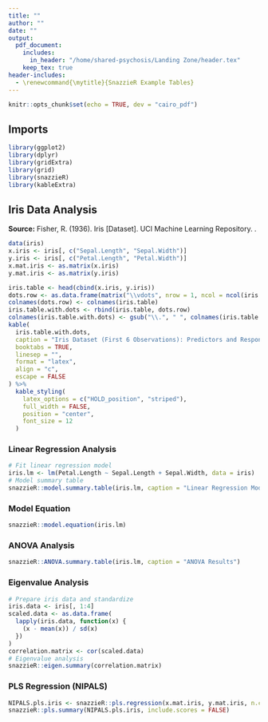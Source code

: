 ```yaml
---
title: ""
author: ""
date: ""
output: 
  pdf_document:
    includes:
      in_header: "/home/shared-psychosis/Landing Zone/header.tex"
    keep_tex: true
header-includes:
  - \renewcommand{\mytitle}{SnazzieR Example Tables}
---
```

\thispagestyle{firstpage}
\UNsection{\mytitle}{1.5}

```r
knitr::opts_chunk$set(echo = TRUE, dev = "cairo_pdf")
```

## Imports
```r
library(ggplot2)
library(dplyr)
library(gridExtra)
library(grid)
library(snazzieR)
library(kableExtra)
```

## Iris Data Analysis

**Source:**
Fisher, R. (1936). Iris [Dataset]. UCI Machine Learning Repository. \url{https://doi.org/10.24432/C56C76}.

```r
data(iris)
x.iris <- iris[, c("Sepal.Length", "Sepal.Width")]
y.iris <- iris[, c("Petal.Length", "Petal.Width")]
x.mat.iris <- as.matrix(x.iris)
y.mat.iris <- as.matrix(y.iris)
```

```r
iris.table <- head(cbind(x.iris, y.iris))
dots.row <- as.data.frame(matrix("\\vdots", nrow = 1, ncol = ncol(iris.table)))
colnames(dots.row) <- colnames(iris.table)
iris.table.with.dots <- rbind(iris.table, dots.row)
colnames(iris.table.with.dots) <- gsub("\\.", " ", colnames(iris.table.with.dots))
kable(
  iris.table.with.dots,
  caption = "Iris Dataset (First 6 Observations): Predictors and Responses",
  booktabs = TRUE,
  linesep = "",
  format = "latex",
  align = "c",
  escape = FALSE
) %>%
  kable_styling(
    latex_options = c("HOLD_position", "striped"),
    full_width = FALSE,
    position = "center",
    font_size = 12
  )
```

### Linear Regression Analysis

```r
# Fit linear regression model
iris.lm <- lm(Petal.Length ~ Sepal.Length + Sepal.Width, data = iris)
# Model summary table
snazzieR::model.summary.table(iris.lm, caption = "Linear Regression Model Summary")
```

### Model Equation

```r
snazzieR::model.equation(iris.lm)
```

### ANOVA Analysis

```r
snazzieR::ANOVA.summary.table(iris.lm, caption = "ANOVA Results")
```

### Eigenvalue Analysis

```r
# Prepare iris data and standardize
iris.data <- iris[, 1:4]
scaled.data <- as.data.frame(
  lapply(iris.data, function(x) {
    (x - mean(x)) / sd(x)
  })
)
correlation.matrix <- cor(scaled.data)
# Eigenvalue analysis
snazzieR::eigen.summary(correlation.matrix)
```

### PLS Regression (NIPALS)

```r
NIPALS.pls.iris <- snazzieR::pls.regression(x.mat.iris, y.mat.iris, n.components = 3, calc.method = "NIPALS")
snazzieR::pls.summary(NIPALS.pls.iris, include.scores = FALSE)
```
